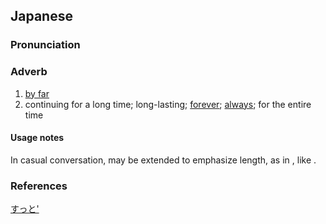 ==Japanese==

===Pronunciation===
{{ja-pron|ずっと|acc=h|acc_ref=JEL}}

===Adverb===
{{ja-pos|adverb}}

# [[by far]]
# continuing for a long time; long-lasting; [[forever]]; [[always]]; for the entire time

====Usage notes====
In casual conversation, {{ja-r|ず|linkto=}} may be extended to emphasize length, as in {{ja-r|ずーーーっと}}, like {{cog|en|forever and ever|forever and ever and ever}}.

===References===
<references />

[[Category:Japanese basic words|すっと']]